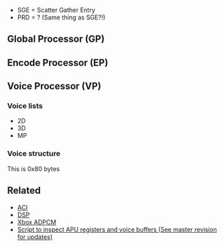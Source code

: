 * SGE = Scatter Gather Entry
* PRD = ? (Same thing as SGE?!)

== Global Processor (GP) ==
== Encode Processor (EP) ==
== Voice Processor (VP) ==

=== Voice lists ===

* 2D
* 3D
* MP

=== Voice structure ===

This is 0x80 bytes

== Related ==

* [[ACI]]
* [[DSP]]
* [[Xbox ADPCM]]
* [https://github.com/JayFoxRox/xbox-tools/blob/5e114f24e4a83bd626f31674e024f439f3709d19/python-scripts/dsp.py Script to inspect APU registers and voice buffers (See master revision for updates)]